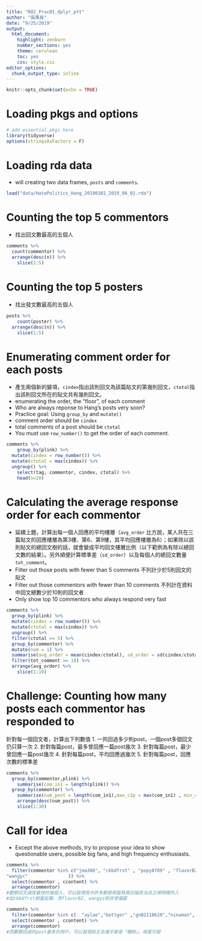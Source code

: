 ```yaml
---
title: "R02_Prac01_dplyr_ptt"
author: "吳禹辰"
date: "9/25/2019"
output:
  html_document:
    highlight: zenburn
    number_sections: yes
    theme: cerulean
    toc: yes
    css: style.css
editor_options:
  chunk_output_type: inline
---
```


```r
knitr::opts_chunk$set(echo = TRUE)
```

# Loading pkgs and options
```r
# add essential pkgs here
library(tidyverse)
options(stringsAsFactors = F)
```


# Loading rda data
- will creating two data frames, `posts` and `comments`.
```r
load("data/HatePolitics_Hang_20190101_2019_06_01.rda")

```


# Counting the top 5 commentors
- 找出回文數最高的五個人
```r
comments %>%
  count(commentor) %>%
  arrange(desc(n)) %>%
    slice(1:5)
```


# Counting the top 5 posters
- 找出發文數最高的五個人
```r
posts %>%
    count(poster) %>%
  arrange(desc(n)) %>%
    slice(1:5)
```


# Enumerating comment order for each posts
- 產生兩個新的變項，`cindex`指出該則回文為該篇貼文的第幾則回文，`ctotal`指出該則回文所在的貼文共有幾則回文。
- enumerating the order, the "floor", of each comment
- Who are always reponse to Hang's posts very soon?
- Practice goal: Using `group_by` and `mutate()`
- comment order should be `cindex`
- total comments of a post should be `ctotal`
- You must use `row_number()` to get the order of each comment.
```r
comments %>%
    group_by(plink) %>%
  mutate(cindex = row_number()) %>%
  mutate(ctotal = max(cindex)) %>%
  ungroup() %>%
    select(tag, commentor, cindex, ctotal) %>%
    head(n=20)
```

# Calculating the average response order for each commentor
- 延續上題，計算出每一個人回應的平均樓層（`avg_order` 比方說，某人共在三篇貼文的回應樓層為第3樓、第6、第9樓，其平均回應樓層為6）；如果除以該則貼文的總回文樹的話，就會變成平均回文樓層比例（以下範例為有除以總回文數的結果）。另外順便計算標準差（`sd_order`）以及每個人的總回文數量`tot_comment`。
- Filter out those posts with fewer than 5 comments 不列計少於5則回文的貼文
- Filter out those commentors with fewer than 10 comments 不列計在資料中回文總數少於10則的回文者
- Only show top 10 commentors who always respond very fast

```r
comments %>%
  group_by(plink) %>%
  mutate(cindex = row_number()) %>%
  mutate(ctotal = max(cindex)) %>%
  ungroup() %>%
  filter(ctotal >= 5) %>%
  group_by(commentor) %>%
  mutate(num = 1) %>%
  summarise(avg_order = mean(cindex/ctotal), sd_order = sd(cindex/ctotal), tot_comment = sum(num) ) %>%
  filter(tot_comment >= 10) %>%
  arrange(avg_order) %>%
    slice(1:10)
```

# Challenge: Counting how many posts each commentor has responded to 
針對每一個回文者，計算出下列數值
1. 一共回過多少則post，一個post多個回文仍只算一次
2. 針對每篇post，最多曾回應一篇post幾次
3. 針對每篇post，最少曾回應一篇post幾次
4. 針對每篇post，平均回應過幾次
5. 針對每篇post，回應次數的標準差
```r
comments %>%
  group_by(commentor,plink) %>%
    summarise(com_in1 = length(plink)) %>%
  group_by(commentor) %>%
    summarise(num_post = length(com_in1),max_c2p = max(com_in1) , min_c2p = min(com_in1) , mean_c2p = mean(com_in1) , sd_c2p = sd(com_in1)) %>%
    arrange(desc(num_post)) %>%
    slice(1:30)
```

# Call for idea
- Except the above methods, try to propose your idea to show questionable users, possible big fans, and high frequency enthusiasts.

```r
comments %>% 
  filter(commentor %in% c("jma306", "ckbdfrst" , "popy8789" , "flavorBZ",
"wangyc"               )) %>%
  select(commentor , ccontent) %>%
  arrange(commentor)
#觀察回文速度最快的幾個人，可以發現其中許多都是相當熱衷討論政治且立場明確的人
#如ckbdfrst相當反韓，而flavorBZ, wangyz則非常偏藍

comments %>% 
  filter(commentor %in% c(  "aylao","bottger" ,"gn02118620","ninaman", "zeumax" )) %>%
  select(commentor , ccontent) %>%
  arrange(commentor)
#而觀察回過的post最多的用戶，可以發現前五名幾乎都是「韓粉」，相當可疑
```

